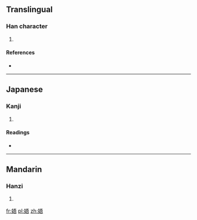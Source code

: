 ==Translingual==

===Han character===
{{Han char|rn=38|rad=女|as=07|sn=10|four=|canj=女一一口 (VMMR)|ids=⿰[[女]][[吾]]}}

# {{defn|Han|sort=女07}}

====References====
* {{Han ref|kx=0263.160|dkj=06338|dj=0530.030|hdz=21050.030|uh=5A2A|ud=23082}}

----

==Japanese==

===Kanji===
{{ja-kanji|grade=|rs=女07}}

# {{defn|lang=ja|sort=女07}}

====Readings====
* {{ja-readings|on=[[ご]] (go), [[ぎょ]] (gyo)|kun=[[おんな]] (onna)}}

----

==Mandarin==

===Hanzi===
{{cmn-hanzi|pin=[[āi]] ([[ai1]]), [[wú]] ([[wu2]])|wg=ai<sup>1</sup>, wu<sup>2</sup>}}

# {{defn|lang=cmn|sort=女07}}

[[fr:娪]]
[[pl:娪]]
[[zh:娪]]